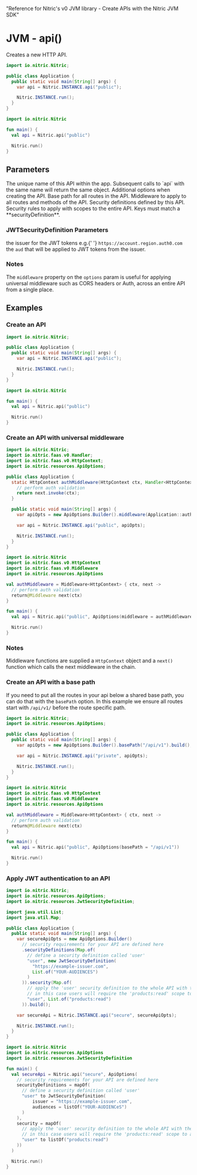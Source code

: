   "Reference for Nitric's v0 JVM library - Create APIs with the Nitric JVM SDK"

# JVM - api()

Creates a new HTTP API.

<CodeSwitcher>

```java
import io.nitric.Nitric;

public class Application {
  public static void main(String[] args) {
    var api = Nitric.INSTANCE.api("public");

    Nitric.INSTANCE.run();
  }
}
```

```kotlin
import io.nitric.Nitric

fun main() {
  val api = Nitric.api("public")

  Nitric.run()
}
```

</CodeSwitcher>

## Parameters

<Properties>
  <Property name="name" required type="string">
    The unique name of this API within the app. Subsequent calls to `api` with
    the same name will return the same object.
  </Property>
  <Property name="options" type="ApiOptions">
    Additional options when creating the API.
    <Properties nested>
      <Property name="basePath" type="String">
        Base path for all routes in the API.
      </Property>
      <Property name="middleware" type="HttpMiddleware or List<HttpMiddleware>">
        Middleware to apply to all routes and methods of the API.
      </Property>
      <Property
        name="securityDefinitions"
        type="Map<String, SecurityDefinition>"
      >
        Security definitions defined by this API.
      </Property>
      <Property name="security" type="Map<String, List<String>>">
        Security rules to apply with scopes to the entire API. Keys must match a
        **securityDefinition**.
      </Property>
    </Properties>
  </Property>
</Properties>

### JWTSecurityDefinition Parameters

<Properties>
  <Property name="issuer" required type="String">
    the issuer for the JWT tokens e.g.{' '}
    <code>https://account.region.auth0.com</code>
  </Property>
  <Property name="audiences" required type="List<String>">
    the <code>aud</code> that will be applied to JWT tokens from the issuer.
  </Property>
</Properties>

### Notes

The `middleware` property on the `options` param is useful for applying universal middleware such as CORS headers or Auth, across an entire API from a single place.

## Examples

### Create an API

<CodeSwitcher>

```java
import io.nitric.Nitric;

public class Application {
  public static void main(String[] args) {
    var api = Nitric.INSTANCE.api("public");

    Nitric.INSTANCE.run();
  }
}
```

```kotlin
import io.nitric.Nitric

fun main() {
  val api = Nitric.api("public")

  Nitric.run()
}
```

</CodeSwitcher>

### Create an API with universal middleware

<CodeSwitcher>

```java
import io.nitric.Nitric;
import io.nitric.faas.v0.Handler;
import io.nitric.faas.v0.HttpContext;
import io.nitric.resources.ApiOptions;

public class Application {
  static HttpContext authMiddleware(HttpContext ctx, Handler<HttpContext> next) {
    // perform auth validation
    return next.invoke(ctx);
  }

  public static void main(String[] args) {
    var apiOpts = new ApiOptions.Builder().middleware(Application::authMiddleware).build();

    var api = Nitric.INSTANCE.api("public", apiOpts);

    Nitric.INSTANCE.run();
  }
}
```

```kotlin
import io.nitric.Nitric
import io.nitric.faas.v0.HttpContext
import io.nitric.faas.v0.Middleware
import io.nitric.resources.ApiOptions

val authMiddleware = Middleware<HttpContext> { ctx, next ->
  // perform auth validation
  return@Middleware next(ctx)
}

fun main() {
  val api = Nitric.api("public", ApiOptions(middleware = authMiddleware))

  Nitric.run()
}
```

</CodeSwitcher>

### Notes

Middleware functions are supplied a `HttpContext` object and a `next()` function which calls the next middleware in the chain.

### Create an API with a base path

If you need to put all the routes in your api below a shared base path, you can do that with the `basePath` option. In this example we ensure all routes start with `/api/v1/` before the route specific path.

<CodeSwitcher>

```java
import io.nitric.Nitric;
import io.nitric.resources.ApiOptions;

public class Application {
  public static void main(String[] args) {
    var apiOpts = new ApiOptions.Builder().basePath("/api/v1").build();

    var api = Nitric.INSTANCE.api("private", apiOpts);

    Nitric.INSTANCE.run();
  }
}
```

```kotlin
import io.nitric.Nitric
import io.nitric.faas.v0.HttpContext
import io.nitric.faas.v0.Middleware
import io.nitric.resources.ApiOptions

val authMiddleware = Middleware<HttpContext> { ctx, next ->
  // perform auth validation
  return@Middleware next(ctx)
}

fun main() {
  val api = Nitric.api("public", ApiOptions(basePath = "/api/v1"))

  Nitric.run()
}
```

</CodeSwitcher>

### Apply JWT authentication to an API

<CodeSwitcher>

```java
import io.nitric.Nitric;
import io.nitric.resources.ApiOptions;
import io.nitric.resources.JwtSecurityDefinition;

import java.util.List;
import java.util.Map;

public class Application {
  public static void main(String[] args) {
    var secureApiOpts = new ApiOptions.Builder()
      // security requirements for your API are defined here
      .securityDefinitions(Map.of(
        // define a security definition called 'user'
        "user", new JwtSecurityDefinition(
          "https://example-issuer.com",
          List.of("YOUR-AUDIENCES")
        )
      )).security(Map.of(
        // apply the 'user' security definition to the whole API with the scopes required.
        // in this case users will require the 'products:read' scope to access the API
        "user", List.of("products:read")
      )).build();

    var secureApi = Nitric.INSTANCE.api("secure", secureApiOpts);

    Nitric.INSTANCE.run();
  }
}
```

```kotlin
import io.nitric.Nitric
import io.nitric.resources.ApiOptions
import io.nitric.resources.JwtSecurityDefinition

fun main() {
  val secureApi = Nitric.api("secure", ApiOptions(
    // security requirements for your API are defined here
    securityDefinitions = mapOf(
      // define a security definition called 'user'
      "user" to JwtSecurityDefinition(
          issuer = "https://example-issuer.com",
          audiences = listOf("YOUR-AUDIENCeS")
      )
    ),
    security = mapOf(
      // apply the 'user' security definition to the whole API with the scopes required.
      // in this case users will require the 'products:read' scope to access the API
      "user" to listOf("products:read")
    ))
  )

  Nitric.run()
}
```

</CodeSwitcher>
